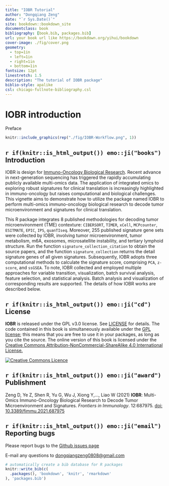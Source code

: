 --- 
title: "IOBR Tutorial"
author: "Dongqiang Zeng"
date: "`r Sys.Date()`"
site: bookdown::bookdown_site
documentclass: book
bibliography: [book.bib, packages.bib]
url: your book url like https://bookdown.org/yihui/bookdown
cover-image: ./fig/cover.png
geometry:
  - top=1in
  - left=1in
  - right=1in
  - bottom=1in
fontsize: 12pt
linestretch: 1.5
description: "The tutorial of IOBR package"
biblio-style: apalike
csl: chicago-fullnote-bibliography.csl
---

# **IOBR introduction**{-}
Preface
```{r echo=FALSE, fig.cap='The workflow of IOBR', out.width='95%', fig.asp=.85, fig.align='center'}
knitr::include_graphics(rep("./fig/IOBR-Workflow.png", 1))
```

## `r if(knitr::is_html_output()) emo::ji("books")` Introduction

IOBR is design for [Immuno-Oncology Biological Research](https://github.com/IOBR/IOBR).
Recent advance in next-generation sequencing has triggered the rapidly accumulating publicly available multi-omics data. The application of integrated omics to exploring robust signatures for clinical translation is increasingly highlighted in immuno-oncology but raises computational and biological challenges. This vignette aims to demonstrate how to utilize the package named IOBR to perform multi-omics immuno-oncology biological research to decode tumor microenvironment and signatures for clinical translation.

This R package integrates 8 published methodologies for decoding tumor microenvironment (TME) contexture: `CIBERSORT`, `TIMER`, `xCell`, `MCPcounter`, `ESITMATE`, `EPIC`, `IPS`, `quanTIseq`. Moreover, 255 published signature gene sets were collected by IOBR, involving tumor microenvironment, tumor metabolism, m6A, exosomes, microsatellite instability, and tertiary lymphoid structure. Run the function `signature_collection_citation` to obtain the source papers, and the function `signature_collection` returns the detail signature genes of all given signatures. Subsequently, IOBR adopts three computational methods to calculate the signature score, comprising `PCA`, `z-score`, and `ssGSEA`. To note, IOBR collected and employed multiple approaches for variable transition, visualization, batch survival analysis, feature selection, and statistical analysis. Batch analysis and visualization of corresponding results are supported. The details of how IOBR works are described below.


## `r if(knitr::is_html_output()) emo::ji("cd")` License

**IOBR** is released under the GPL v3.0 license. See [LICENSE](https://github.com/IOBR/IOBR/blob/master/LICENSE) for details. The code contained in this book is simultaneously available under the [GPL license](https://www.gnu.org/licenses/why-not-lgpl.html); this means that you are free to use it in your packages, as long as you cite the source. The online version of this book is licensed under the [Creative Commons Attribution-NonCommercial-ShareAlike 4.0 International License.](https://creativecommons.org/licenses/by-nc-sa/4.0/)

<a rel="license" href="http://creativecommons.org/licenses/by-nc-sa/4.0/"><img alt="Creative Commons Licence" style="border-width:0" src="https://i.creativecommons.org/l/by-nc-sa/4.0/88x31.png" /></a>


## `r if(knitr::is_html_output()) emo::ji("award")` Publishment

Zeng D, Ye Z, Shen R, Yu G, Wu J, Xiong Y,..., Liao W (2021) **IOBR**: Multi-Omics Immuno-Oncology Biological Research to Decode Tumor Microenvironment and Signatures. *Frontiers in Immunology*. 12:687975. [doi: 10.3389/fimmu.2021.687975](https://www.frontiersin.org/articles/10.3389/fimmu.2021.687975/full)


## `r if(knitr::is_html_output()) emo::ji("email")` Reporting bugs
Please report bugs to the [Github issues page](https://github.com/IOBR/IOBR/issues)

E-mail any questions to <dongqiangzeng0808@gmail.com>

```{r include=FALSE}
# automatically create a bib database for R packages
knitr::write_bib(c(
  .packages(), 'bookdown', 'knitr', 'rmarkdown'
), 'packages.bib')
```
